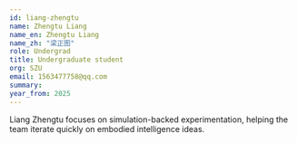 ```yaml
---
id: liang-zhengtu
name: Zhengtu Liang
name_en: Zhengtu Liang
name_zh: "梁正图"
role: Undergrad
title: Undergraduate student
org: SZU
email: 1563477758@qq.com
summary: 
year_from: 2025
---
```


Liang Zhengtu focuses on simulation-backed experimentation, helping the team iterate quickly on embodied intelligence ideas.